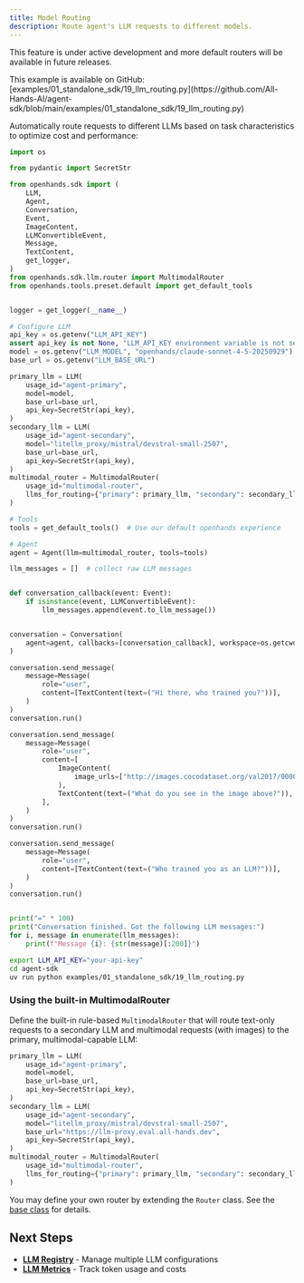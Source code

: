 ```yaml
---
title: Model Routing
description: Route agent's LLM requests to different models.
---
```


<Warning>This feature is under active development and more default routers will be available in future releases.</Warning>

<Note>
This example is available on GitHub: [examples/01_standalone_sdk/19_llm_routing.py](https://github.com/All-Hands-AI/agent-sdk/blob/main/examples/01_standalone_sdk/19_llm_routing.py)
</Note>

Automatically route requests to different LLMs based on task characteristics to optimize cost and performance:

```python icon="python" expandable examples/01_standalone_sdk/19_llm_routing.py
import os

from pydantic import SecretStr

from openhands.sdk import (
    LLM,
    Agent,
    Conversation,
    Event,
    ImageContent,
    LLMConvertibleEvent,
    Message,
    TextContent,
    get_logger,
)
from openhands.sdk.llm.router import MultimodalRouter
from openhands.tools.preset.default import get_default_tools


logger = get_logger(__name__)

# Configure LLM
api_key = os.getenv("LLM_API_KEY")
assert api_key is not None, "LLM_API_KEY environment variable is not set."
model = os.getenv("LLM_MODEL", "openhands/claude-sonnet-4-5-20250929")
base_url = os.getenv("LLM_BASE_URL")

primary_llm = LLM(
    usage_id="agent-primary",
    model=model,
    base_url=base_url,
    api_key=SecretStr(api_key),
)
secondary_llm = LLM(
    usage_id="agent-secondary",
    model="litellm_proxy/mistral/devstral-small-2507",
    base_url=base_url,
    api_key=SecretStr(api_key),
)
multimodal_router = MultimodalRouter(
    usage_id="multimodal-router",
    llms_for_routing={"primary": primary_llm, "secondary": secondary_llm},
)

# Tools
tools = get_default_tools()  # Use our default openhands experience

# Agent
agent = Agent(llm=multimodal_router, tools=tools)

llm_messages = []  # collect raw LLM messages


def conversation_callback(event: Event):
    if isinstance(event, LLMConvertibleEvent):
        llm_messages.append(event.to_llm_message())


conversation = Conversation(
    agent=agent, callbacks=[conversation_callback], workspace=os.getcwd()
)

conversation.send_message(
    message=Message(
        role="user",
        content=[TextContent(text=("Hi there, who trained you?"))],
    )
)
conversation.run()

conversation.send_message(
    message=Message(
        role="user",
        content=[
            ImageContent(
                image_urls=["http://images.cocodataset.org/val2017/000000039769.jpg"]
            ),
            TextContent(text=("What do you see in the image above?")),
        ],
    )
)
conversation.run()

conversation.send_message(
    message=Message(
        role="user",
        content=[TextContent(text=("Who trained you as an LLM?"))],
    )
)
conversation.run()


print("=" * 100)
print("Conversation finished. Got the following LLM messages:")
for i, message in enumerate(llm_messages):
    print(f"Message {i}: {str(message)[:200]}")
```

```bash Running the Example
export LLM_API_KEY="your-api-key"
cd agent-sdk
uv run python examples/01_standalone_sdk/19_llm_routing.py
```

### Using the built-in MultimodalRouter

Define the built-in rule-based `MultimodalRouter` that will route text-only requests to a secondary LLM and multimodal requests (with images) to the primary, multimodal-capable LLM:

```python
primary_llm = LLM(
    usage_id="agent-primary",
    model=model,
    base_url=base_url,
    api_key=SecretStr(api_key),
)
secondary_llm = LLM(
    usage_id="agent-secondary",
    model="litellm_proxy/mistral/devstral-small-2507",
    base_url="https://llm-proxy.eval.all-hands.dev",
    api_key=SecretStr(api_key),
)
multimodal_router = MultimodalRouter(
    usage_id="multimodal-router",
    llms_for_routing={"primary": primary_llm, "secondary": secondary_llm},
)
```

You may define your own router by extending the `Router` class. See the [base class](https://github.com/All-Hands-AI/agent-sdk/blob/main/openhands-sdk/openhands/sdk/llm/router/base.py) for details.


## Next Steps

- **[LLM Registry](/sdk/guides/llm-registry)** - Manage multiple LLM configurations
- **[LLM Metrics](/sdk/guides/metrics)** - Track token usage and costs

